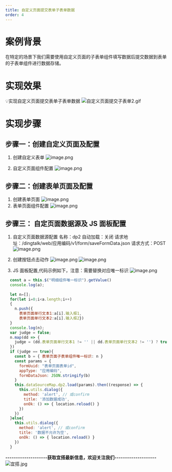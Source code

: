 ```yaml
---
title: 自定义页面提交表单子表单数据
order: 4
---
```

# 案例背景
在特定的场景下我们需要使用自定义页面的子表单组件填写数据后提交数据到表单的子表单组件进行数据存储。
# 实现效果
💡实现自定义页面提交表单子表单数据
![自定义页面提交子表单2.gif](https://img.alicdn.com/imgextra/i2/O1CN018E3aZQ1fK5rBFaP1h_!!6000000003987-1-tps-1898-815.gif)
# 实现步骤
## 步骤一：创建自定义页面及配置
1. 创建自定义表单
![image.png](https://img.alicdn.com/imgextra/i4/O1CN01ED1wTt1MK7AtjVeKw_!!6000000001415-2-tps-1919-898.png)

2. 自定义页面组件配置
![image.png](https://img.alicdn.com/imgextra/i4/O1CN01iMCpx31V6g633uc06_!!6000000002604-2-tps-1823-842.png)

## 步骤二：创建表单页面及配置
1. 创建表单页面
![image.png](https://img.alicdn.com/imgextra/i3/O1CN01PKtsef22nA9dbV6rl_!!6000000007164-2-tps-1820-838.png)
2. 表单页面组件配置
![image.png](https://img.alicdn.com/imgextra/i3/O1CN01qIOkzE1EDEIAcy1yT_!!6000000000317-2-tps-1819-845.png)

## 步骤三： 自定页面数据源及 JS 面板配置
1. 自定义页面数据源配置
名称：dp2
自动加载：关闭
请求地址：/dingtalk/web/应用编码/v1/form/saveFormData.json
请求方式：POST
![image.png](https://img.alicdn.com/imgextra/i1/O1CN01bFsLaG1zUR79gLx7D_!!6000000006717-2-tps-1824-844.png)

2. 创建按钮点击动作
![image.png](https://img.alicdn.com/imgextra/i3/O1CN01AGttYS1GMVXzOIAlV_!!6000000000608-2-tps-1812-832.png)
![image.png](https://img.alicdn.com/imgextra/i4/O1CN017fX0kM25juBcTqLvG_!!6000000007563-2-tps-1824-844.png)

3. JS 面板配置,代码示例如下，注意：需要替换对应唯一标识​
![image.png](https://img.alicdn.com/imgextra/i2/O1CN01bCtBn11yP6tV5ZHxS_!!6000000006570-2-tps-1919-1072.png)


```javascript
  const a = this.$("明细组件唯一标识").getValue()
  console.log(a);
  
  let n=[];
  for(let i=0;i<a.length;i++)
  {
    n.push({
      表单页面单行文本1:a[i].输入框1,
      表单页面单行文本2:a[i].输入框2})
  }
  console.log(n);
  var judge = false;
  n.map(dd => {
    judge = (dd.表单页面单行文本1 != '' || dd.表单页面单行文本2 != '') ? true : false;
  })
  if (judge == true){
    const b = { 表单页面子表单组件唯一标识: n }
    const params = {
      formUuid: "表单页面表单id",
      appType: "应用编码",
      formDataJson: JSON.stringify(b)
    }
    this.dataSourceMap.dp2.load(params).then((response) => {
      this.utils.dialog({
        method: 'alert', // 或confirm
        title: '添加数据成功',
        onOk: () => { location.reload() }
      })
    })
  }else{
    this.utils.dialog({
      method: 'alert', // 或confirm
      title: '数据不允许为空',
      onOk: () => { location.reload() }
    })
  }
```



**--------------------获取宜搭最新信息，欢迎关注我们--------------------**
![宜搭.jpg](https://img.alicdn.com/imgextra/i4/O1CN01XOw36o1fA18lg6SU1_!!6000000003965-0-tps-1800-1012.jpg)
